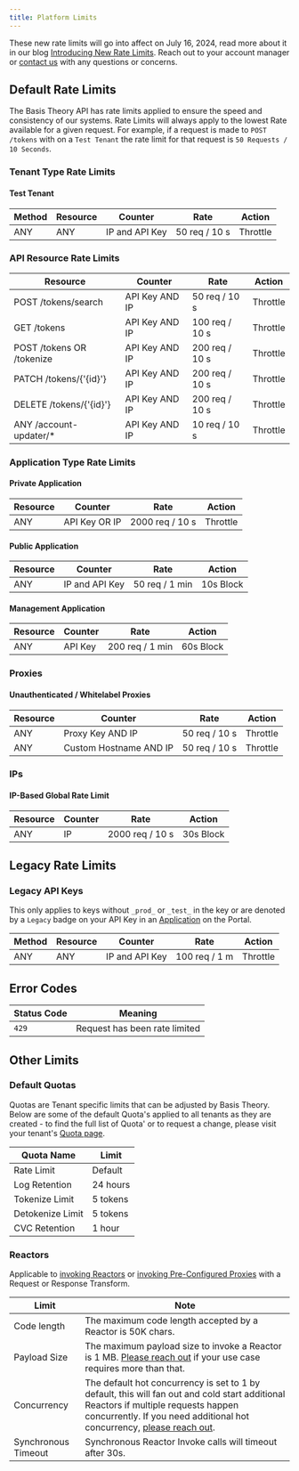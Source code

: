 ```yaml
---
title: Platform Limits
---
```



<Alert>These new rate limits will go into affect on July 16, 2024, read more about it in our blog [Introducing New Rate Limits](https://blog.basistheory.com/introducing-new-rate-limits). Reach out to your account manager or [contact us](https://basistheory.com/contact) with any questions or concerns.</Alert>

## Default Rate Limits

The Basis Theory API has rate limits applied to ensure the speed and consistency of our systems. Rate Limits will always apply to the lowest Rate available for a given request. For example, if a request is made to `POST /tokens` with on a `Test Tenant` the rate limit for that request is `50 Requests / 10 Seconds`.

### Tenant Type Rate Limits

#### Test Tenant
| Method | Resource | Counter        | Rate          | Action   |
|--------|----------|----------------|---------------|----------|
| ANY    | ANY      | IP and API Key | 50 req / 10 s | Throttle |

### API Resource Rate Limits
| Resource                  | Counter        | Rate           | Action   |
|---------------------------|----------------|----------------|----------|
| POST /tokens/search       | API Key AND IP | 50 req / 10 s  | Throttle |
| GET /tokens               | API Key AND IP | 100 req / 10 s | Throttle |
| POST /tokens OR /tokenize | API Key AND IP | 200 req / 10 s | Throttle |
| PATCH /tokens/{'{id}'}    | API Key AND IP | 200 req / 10 s | Throttle |
| DELETE /tokens/{'{id}'}   | API Key AND IP | 200 req / 10 s | Throttle |
| ANY /account-updater/*    | API Key AND IP | 10 req / 10 s  | Throttle |

### Application Type Rate Limits

#### Private Application
| Resource | Counter       | Rate            | Action   |
|----------|---------------|-----------------|----------|
| ANY      | API Key OR IP | 2000 req / 10 s | Throttle |

#### Public Application
| Resource | Counter        | Rate           | Action    |
|----------|----------------|----------------|-----------|
| ANY      | IP and API Key | 50 req / 1 min | 10s Block |

#### Management Application
| Resource | Counter | Rate            | Action    |
|----------|---------|-----------------|-----------|
| ANY      | API Key | 200 req / 1 min | 60s Block |

### Proxies

#### Unauthenticated / Whitelabel Proxies

| Resource | Counter                | Rate          | Action   |
|----------|------------------------|---------------|----------|
| ANY      | Proxy Key AND IP       | 50 req / 10 s | Throttle |
| ANY      | Custom Hostname AND IP | 50 req / 10 s | Throttle |

### IPs

#### IP-Based Global Rate Limit

| Resource | Counter | Rate            | Action    |
|----------|---------|-----------------|-----------|
| ANY      | IP      | 2000 req / 10 s | 30s Block |


## Legacy Rate Limits

### Legacy API Keys

This only applies to keys without `_prod_` or `_test_` in the key or are denoted by a `Legacy` badge on your API Key in an [Application](https://portal.basistheory.com/applications) on the Portal.

| Method | Resource | Counter        | Rate          | Action   |
|--------|----------|----------------|---------------|----------|
| ANY    | ANY      | IP and API Key | 100 req / 1 m | Throttle |

## Error Codes

| Status Code | Meaning                       |
|-------------|-------------------------------|
| `429`       | Request has been rate limited |

## Other Limits

### Default Quotas
Quotas are Tenant specific limits that can be adjusted by Basis Theory. Below are some of the default Quota's applied to all tenants as they are created - to find the full list of Quota' or to request a change, please visit your tenant's [Quota page](https://portal.basistheory.com/settings?tab=quotas).

| Quota Name       | Limit    |
|------------------|----------|
| Rate Limit       | Default  |
| Log Retention    | 24 hours |
| Tokenize Limit   | 5 tokens |
| Detokenize Limit | 5 tokens |
| CVC Retention    | 1 hour   |


### Reactors

Applicable to [invoking Reactors](/docs/api/reactors/#invoke-a-reactor) or [invoking Pre-Configured Proxies](/docs/api/proxies/pre-configured-proxies#invoke-a-proxy) with a Request or Response Transform.

| Limit               | Note                                                                                                                                                                                                                                                       |
|---------------------|------------------------------------------------------------------------------------------------------------------------------------------------------------------------------------------------------------------------------------------------------------|
| Code length         | The maximum code length accepted by a Reactor is 50K chars.                                                                                                                                                                                                |
| Payload Size        | The maximum payload size to invoke a Reactor is 1 MB. <a href="https://basistheory.com/contact">Please reach out</a> if your use case requires more than that.                                                                                             |
| Concurrency         | The default hot concurrency is set to 1 by default, this will fan out and cold start additional Reactors if multiple requests happen concurrently. If you need additional hot concurrency, <a href="https://basistheory.com/contact">please reach out</a>. |
| Synchronous Timeout | Synchronous Reactor Invoke calls will timeout after 30s.                                                                                                                                                                                                   |

